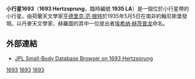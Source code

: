 {{Infobox planet 
| width = 25em 
| bgcolour = #FFFFC0 
| apsis = 
| name = Hertzsprung
| symbol = 
| image = 
| caption = 
| discovery = yes 
| discovery_ref = 
| discoverer = [[亨德里克·范·根特|亨德里克·范·根特]]
| discovery_site = 南非約翰尼斯堡
| discovered = 1935年5月5日
| designations = yes
| mp_name = 1693
| alt_names = 1935 LA
| named_after = [[埃希纳·赫茨普龙|埃希纳·赫茨普龙]]
| mp_category = 
| orbit_ref = 
| epoch = 2008年5月14日
| aphelion = 3.5574218
| perihelion = 2.0460606
| semimajor = 
| eccentricity = 0.2697182
| period = 1712.9333127
| avg_speed = 
| inclination = 11.92579
| asc_node = 70.07939
| mean_anomaly = 168.09595
| arg_peri = 235.15123
| satellites = 
| physical_characteristics = yes 
| dimensions = 
| mass = 
| density = 
| surface_grav = 
| escape_velocity = 
| sidereal_day = 
| axial_tilt = 
| pole_ecliptic_lat = 
| pole_ecliptic_lon = 
| albedo = 0.0484
| temperatures= 
| temp_name1 = 
| mean_temp_1 = 
| max_temp_1 = 
| temp_name2 = 
| max_temp_2 = 
| spectral_type = 
| abs_magnitude = 10.97
}}
'''小行星1693'''（'''1693 Hertzsprung'''，臨時編號 '''1935 LA'''）是一個位於小行星帶的小行星。由荷蘭天文學家[[亨德里克·范·根特|亨德里克·范·根特]]於1935年5月5日在南非約翰尼斯堡發現。以丹麥天文學家，赫羅圖的其中一位提出者[[埃希纳·赫茨普龙|埃希纳·赫茨普龙]]命名。

==外部連結==
*[http://ssd.jpl.nasa.gov/sbdb.cgi?sstr=1693+Hertzsprung JPL Small-Body Database Browser on 1693 Hertzsprung] {{Wayback|url=http://ssd.jpl.nasa.gov/sbdb.cgi?sstr=1693+Hertzsprung |date=20191113131643 }}

{{Minor Planet Number|[[小行星1692|1692 Subbotina]]|[[小行星1694|1694 Kaiser]]}}

{{DEFAULTSORT:Hertzsprung}}
[[Category:小行星带天体|1693]]
[[Category:以人名命名的小行星|1693]]
[[Category:1935年發現的小行星|1693]]

{{Beltasteroid-stub}}